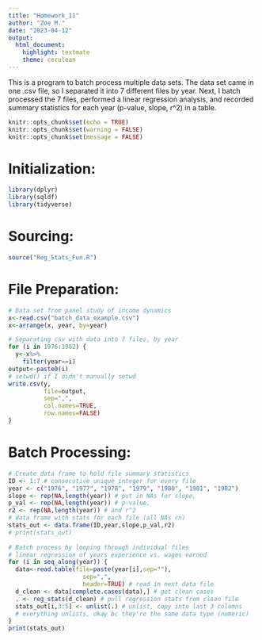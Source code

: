 ```yaml
---
title: "Homework_11"
author: "Zoe M."
date: "2023-04-12"
output: 
  html_document: 
    highlight: textmate
    theme: cerulean
---
```


This is a program to batch process multiple data sets. The data set came in one .csv file, so I separated it into 7 different files by year. Next, I batch processed the 7 files, performed a linear regression analysis, and recorded summary statistics for each year (p-value, slope, r^2) in a table.

```r
knitr::opts_chunk$set(echo = TRUE)
knitr::opts_chunk$set(warning = FALSE)
knitr::opts_chunk$set(message = FALSE)
```

# Initialization:
```r
library(dplyr)
library(sqldf)
library(tidyverse)
```

# Sourcing:
```r
source("Reg_Stats_Fun.R")
```

# File Preparation:
```r
# Data set from panel study of income dynamics
x<-read.csv("batch_data_example.csv")
x<-arrange(x, year, by=year)

# Separating csv with data into 7 files, by year
for (i in 1976:1982) {
  y<-x%>%
    filter(year==i)
output<-paste0(i)
# setwd() if I didn't manually setwd
write.csv(y, 
          file=output, 
          sep=",", 
          col.names=TRUE, 
          row.names=FALSE)
}
```

# Batch Processing:
```r
# Create data frame to hold file summary statistics
ID <- 1:7 # consecutive unique integer for every file
year <- c("1976", "1977", "1978", "1979", "1980", "1981", "1982")
slope <- rep(NA,length(year)) # put in NAs for slope,
p_val <- rep(NA,length(year)) # p-value,
r2 <- rep(NA,length(year)) # and r^2
# data frame with stats for each file (all NAs rn)
stats_out <- data.frame(ID,year,slope,p_val,r2)
# print(stats_out)
  
# Batch process by looping through individual files
# linear regression of years experience vs. wages earned
for (i in seq_along(year)) {
  data<-read.table(file=paste(year[i],sep=""),
                     sep=",",
                     header=TRUE) # read in next data file
  d_clean <- data[complete.cases(data),] # get clean cases
  . <- reg_stats(d_clean) # pull regression stats from clean file
  stats_out[i,3:5] <- unlist(.) # unlist, copy into last 3 columns
  # everything unlists, okay bc they're the same data type (numeric)
}
print(stats_out)
```


